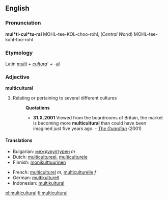 ==English==

===Pronunciation===
'''mul*ti-cul*tu-ral'''
MOHL-tee-KOL-choo-rohl, (''Central World'') MOHL-tee-kohl-too-rohl

===Etymology===
Latin ''[[multi]]'' + ''[[cultura]]''' + -[[al]]

===Adjective===
'''multicultural'''

# Relating or pertaining to several different cultures
#:'''Quotations'''
#:*'''31.X.2001''' Viewed from the boardrooms of Britain, the market is becoming more '''multicultural''' than could have been imagined just five years ago. - ''[http://www.guardian.co.uk/racism/Story/0,2763,583454,00.html The Guardian]'' (2001)

====Translations====
{{top}}
*Bulgarian: [[междукултурен]] ''m''
*Dutch: [[multicultureel]], [[multiculturele]]
*Finnish: [[monikulttuurinen]]
{{mid}}
*French: [[multiculturel]] ''m'', [[multiculturelle]] ''f''
*German: [[multikulturell]]
*Indonesian: [[multikultural]]
{{bottom}}

[[pl:multicultural]]
[[fi:multicultural]]